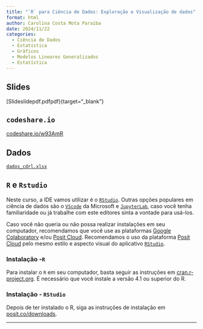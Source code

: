 ---
title: "`R` para Ciência de Dados: Exploração e Visualização de dados"
format: html
author: Carolina Costa Mota Paraíba
date: 2024/11/22
categories:
  - Ciência de Dados
  - Estatística
  - Gráficos
  - Modelos Lineares Generalizados
  - Estatística
---

## Slides

[Slideslidepdf.pdfpdf){target="_blank"}

## `codeshare.io`

[codeshare.io/w93AmR](https://codeshare.io/w93AmR)

## Dados

[`dados_cdrl.xlsx`](dados_cdrl.xlsx)

## `R` e `Rstudio`

Neste curso, a IDE vamos utilizar é o [`RStudio`](https://posit.co/downloads/){target="_blank"}. Outras opções populares em ciência de dados são o [`VScode`](https://code.visualstudio.com/Download){target="_blank"} da Microsoft e [`JupyterLab`](https://jupyter.org/install){target="_blank"}, caso você tenha familiaridade ou já trabalhe com este editores sinta a vontade para usá-los.

Caso você não queria ou não possa realizar instalações em seu computador, recomendamos que você use as plataformas [Google Colaboratory](https://colab.research.google.com/){target="_blank"} e/ou [Posit Cloud](https://posit.cloud){target="_blank"}. Recomendamos o uso da plataforma [Posit Cloud](https://posit.cloud){target="_blank"} pelo mesmo estilo e aspecto visual do aplicativo [`RStudio`](https://posit.co/downloads/){target="_blank"}.

### Instalação -`R`

Para instalar o `R` em seu computador, basta seguir as instruções em [cran.r-project.org](https://cran.r-project.org/). É necessário que você instale a versão 4.1 ou superior do R.

### Instalação - `RStudio`

Depois de ter instalado o R, siga as instruções de instalação em [posit.co/downloads](https://posit.co/downloads/).

---
